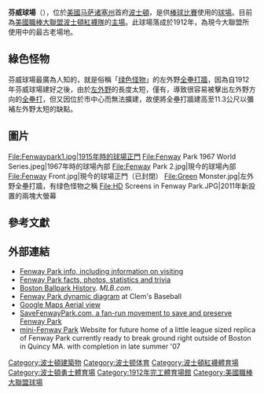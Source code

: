 {{coord|42|20|46.86|N|71|5|51.40|W|type:landmark_scale:2000|display=title}}
{{Infobox Stadium
| stadium_name      = 芬威球場
| nickname          = Fenway Park<br>''America's Most Beloved Ballpark'',<ref name="redsox.com">{{cite web|title=Fenway Park Tour Information|url=http://boston.redsox.mlb.com/bos/ballpark/tour.jsp|work=RedSox.com|accessdate=19 November 2014|archive-date=2017-11-17|archive-url=https://web.archive.org/web/20171117161050/http://boston.redsox.mlb.com/bos/ballpark/tour.jsp|dead-url=no}}</ref><br/>''The Cathedral of Boston''<ref>{{cite web|last=Edes|first=Gordon|title=Catharsis in our sports cathedral|url=http://espn.go.com/boston/mlb/story/_/id/9195560/catharsis-fenway-park-boston-sports-cathedral|work=ESPNBoston.com|accessdate=April 15, 2014|date=April 21, 2013|archive-date=2015-09-19|archive-url=https://web.archive.org/web/20150919212422/http://espn.go.com/boston/mlb/story/_/id/9195560/catharsis-fenway-park-boston-sports-cathedral|dead-url=no}}</ref> | image             = [[File:ALE-BOS-Fenway.PNG|100px]]<br><br>[[File:Fenway_from_Legend's_Box.jpg|275px]]
| location          = 麻省[[波士頓|波士頓]]4 Yawkey Way 02215 
| coordinates       = {{Coord|42|20|47|N|71|5|51|W|type:landmark}}
| broke_ground      = 1911年9月25日
| opened            = 1912年4月20日
| renovated         = 1988年、2002-2011年
| expanded          = 1934年、1946年、2002-2011年
| closed            = 
| owner             = 芬威运动集团 / 波士顿红袜
| operator          = 芬威运动集团 / 波士顿红袜
| surface           = 肯塔基蓝草
| construction_cost = $650,000 [[美元|USD]]
| architect         = 詹姆士·麦克劳林<ref>{{cite news |title=Fenway Park hits National Register of Historic Places |first=Greg |last=Turner |url=http://www.bostonherald.com/business/real_estate/view/20220307fenway_park_hits_national_register_of_historic_places/ |newspaper=[[Boston_Herald|Boston Herald]] |date=March 7, 2012 |accessdate=March 8, 2012 |archive-date=2012-03-13 |archive-url=https://web.archive.org/web/20120313155811/http://www.bostonherald.com/business/real_estate/view/20220307fenway_park_hits_national_register_of_historic_places/ |dead-url=no }}</ref><ref name=ba>{{cite web |title=Fenway Park |url=http://www.baseball-almanac.com/stadium/fenway_park.shtml |work=Baseball Almanac |accessdate=March 8, 2012 |archive-date=2019-05-09 |archive-url=https://web.archive.org/web/20190509003347/http://www.baseball-almanac.com/stadium/fenway_park.shtml |dead-url=no }}</ref>
| structural engineer = Osborne Engineering Corp.<ref name=ba />
| project_manager   =
| main_contractors  = 
| general_contractor= Charles Logue Building Company, Coleman Brothers, Inc.<ref name=ba />
| former_names      = 
| tenants           = [[波士頓紅襪|波士頓紅襪]] ([[美國職棒大聯盟|MLB]]) (1912年–現今) <br> [[華盛頓紅人|華盛頓紅人]] ([[國家美式足球聯盟|NFL]]) (1933年–1936年) <br> [[Boston_Yanks|Boston Yanks]] ([[國家美式足球聯盟|NFL]]) (1944年–1948年) <br> [[新英格蘭愛國者|波士頓愛國者]] ([[美國美式足球聯盟|AFL]]) (1963年–1967年) <br> [[亞特蘭大勇士|波士頓勇士]] ([[美國職棒大聯盟|MLB]]) (1914年–1915年) <br> [[Boston_Beacons|Boston Beacons]] ([[NASL|NASL]]) (1968年) 
| seating_capacity  = 37,499（夜）、37,071（日）（2013年）<ref>{{cite web |title=Fenway Park Fact and Figures |url=http://mlb.mlb.com/bos/ballpark/information/index.jsp?content=facts |publisher=[[Major_League_Baseball_Advanced_Media|Major League Baseball Advanced Media]] |accessdate=March 8, 2013 |archive-date=2014-11-29 |archive-url=https://web.archive.org/web/20141129100839/http://mlb.mlb.com/bos/ballpark/information/index.jsp?content=facts |dead-url=no }}</ref>
| dimensions        = 左外野: 310 英呎 (94.5 公尺) <br> 中左外野: 379 英呎 (115.5 公尺) <br> 中外野: 389 英呎 9 英寸 (118.8 公尺) <br> 右中外野: 420 英呎 (128 公尺) <br> 右外野: 380 英呎 (115.8 公尺) <br> 右外野: 302 英呎 (92 公尺) <br> 全壘打牆: 60 英呎 (18 公尺)
}}

'''芬威球場'''（{{lang-en|Fenway Park}}），位於[[美國|美國]][[麻薩諸塞州|马萨诸塞州]]首府[[波士頓|波士頓]]，是供[[棒球比賽|棒球比賽]]使用的[[棒球場|球場]]。目前為[[美國職棒大聯盟|美國職棒大聯盟]][[波士頓紅襪隊|波士頓紅襪隊]]的[[主場|主場]]。此球場落成於1912年，為現今大聯盟所使用中的最古老場地。

== 綠色怪物 ==
{{Main|绿色怪物}}

芬威球場最廣為人知的，就是俗稱「[[绿色怪物|绿色怪物]]」的左外野[[全壘打牆|全壘打牆]]，因為自1912年芬威球場建好之後，由於[[左外野|左外野]]的長度太短，僅有{{convert |310 |to |315 |ft |m}}，導致很容易被擊出左外野方向的[[全壘打|全壘打]]，但又因位於市中心而無法擴建，故便將全壘打牆建高至11.3公尺以彌補左外野太短的缺點。

==圖片==
<gallery>
File:Fenwaypark1.jpg|1915年時的球場正門
File:Fenway Park 1967 World Series.jpeg|1967年時的球場內部
File:Fenway Park 2.jpg|現今的球場內部
File:Fenway Front.jpg|現今的球場正門（已封閉）
File:Green Monster.jpg|左外野全壘打牆，有绿色怪物之稱
File:HD Screens in Fenway Park.JPG|2011年新設置的兩塊大螢幕
</gallery>

== 參考文獻 ==
{{reflist}}

==外部連結==
{{commonscat|Fenway Park}}
*[https://web.archive.org/web/20070501021045/http://www.ballparkdigest.com/visits/fenway.htm Fenway Park info, including information on visiting]
*[http://www.ballparks.com/baseball/american/fenway.htm Fenway Park facts, photos, statistics and trivia] {{WebCite|url=https://www.webcitation.org/6894iGink?url=http://www.ballparks.com/baseball/american/fenway.htm |date=20120603131111 |dateformat=iso }}
*[https://web.archive.org/web/20070128105211/http://boston.redsox.mlb.com/NASApp/mlb/bos/ballpark/bos_ballpark_history.jsp Boston Ballpark History]. ''MLB.com''.
*[http://www.andrewclem.com/Baseball/FenwayPark.html Fenway Park dynamic diagram] {{Wayback|url=http://www.andrewclem.com/Baseball/FenwayPark.html |date=20070404093211 }} at Clem's Baseball
*[http://maps.google.com/maps?ll=42.346458,-71.097261&spn=0.005536,0.007693&t=k&hl=en Google Maps Aerial view]
*[https://web.archive.org/web/20120508140410/http://www.savefenwaypark.com/ SaveFenwayPark.com, a fan-run movement to save and preserve Fenway Park]
*[http://boston.redsox.mlb.com/NASApp/mlb/bos/ballpark/minifenway/index.jsp mini-Fenway Park]{{Dead link}} Website for future home of a little league sized replica of Fenway Park currently ready to break ground right outside of Boston in Quincy MA. with completion in late summer '07

{{波士顿红袜}}
{{MLB Ballparks}}
{{DEFAULTSORT:Fenway Park}}
[[Category:波士頓建築物|Category:波士頓建築物]]
[[Category:波士顿体育|Category:波士顿体育]]
[[Category:波士頓紅襪體育場|Category:波士頓紅襪體育場]]
[[Category:波士頓勇士體育場|Category:波士頓勇士體育場]]
[[Category:1912年完工體育場館|Category:1912年完工體育場館]]
[[Category:美國職棒大聯盟球場|Category:美國職棒大聯盟球場]]